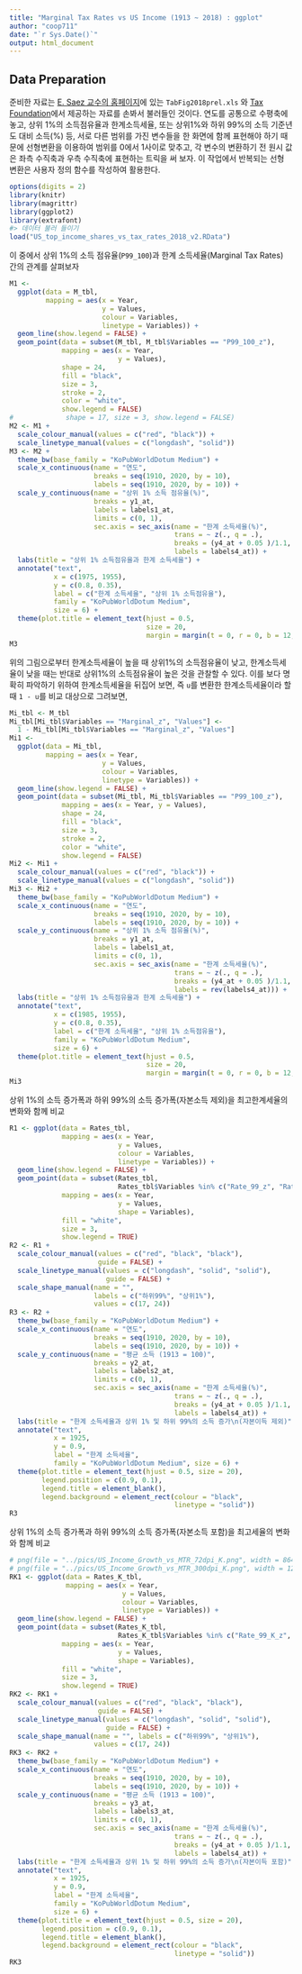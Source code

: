 ```yaml
---
title: "Marginal Tax Rates vs US Income (1913 ~ 2018) : ggplot"
author: "coop711"
date: "`r Sys.Date()`"
output: html_document
---
```


## Data Preparation

준비한 자료는  [E. Saez 교수의 홈페이지](http://elsa.berkeley.edu/~saez/)에 있는 `TabFig2018prel.xls` 와 [Tax Foundation](http://taxfoundation.org/)에서 제공하는 자료를 손봐서 불러들인 것이다. 
연도를 공통으로 수평축에 놓고, 상위 1%의 소득점유율과 한계소득세율, 또는 상위1%와 하위 99%의 소득 기준년도 대비 소득(%) 등, 서로 다른 범위를 가진 변수들을 한 화면에 함께 표현해야 하기 때문에 선형변환을 이용하여 범위를 0에서 1사이로 맞추고, 각 변수의 변환하기 전 원시 값은 좌측 수직축과 우측 수직축에 표현하는 트릭을 써 보자. 이 작업에서 반복되는 선형 변환은 사용자 정의 함수를 작성하여 활용한다.

```r
options(digits = 2)
library(knitr)
library(magrittr)
library(ggplot2)
library(extrafont)
#> 데이터 불러 들이기
load("US_top_income_shares_vs_tax_rates_2018_v2.RData")
```

이 중에서 상위 1%의 소득 점유율(`P99_100`)과 한계 소득세율(Marginal Tax Rates) 간의 관계를 살펴보자

```r
M1 <- 
  ggplot(data = M_tbl, 
         mapping = aes(x = Year, 
                       y = Values, 
                       colour = Variables, 
                       linetype = Variables)) +
  geom_line(show.legend = FALSE) +
  geom_point(data = subset(M_tbl, M_tbl$Variables == "P99_100_z"),
             mapping = aes(x = Year, 
                           y = Values), 
             shape = 24, 
             fill = "black",
             size = 3, 
             stroke = 2,
             color = "white",
             show.legend = FALSE)
#             shape = 17, size = 3, show.legend = FALSE)
M2 <- M1 +
  scale_colour_manual(values = c("red", "black")) +
  scale_linetype_manual(values = c("longdash", "solid")) 
M3 <- M2 + 
  theme_bw(base_family = "KoPubWorldDotum Medium") + 
  scale_x_continuous(name = "연도", 
                     breaks = seq(1910, 2020, by = 10), 
                     labels = seq(1910, 2020, by = 10)) +
  scale_y_continuous(name = "상위 1% 소득 점유율(%)", 
                     breaks = y1_at, 
                     labels = labels1_at, 
                     limits = c(0, 1),
                     sec.axis = sec_axis(name = "한계 소득세율(%)", 
                                         trans = ~ z(., q = .), 
                                         breaks = (y4_at + 0.05 )/1.1, 
                                         labels = labels4_at)) +
  labs(title = "상위 1% 소득점유율과 한계 소득세율") +
  annotate("text", 
           x = c(1975, 1955), 
           y = c(0.8, 0.35), 
           label = c("한계 소득세율", "상위 1% 소득점유율"), 
           family = "KoPubWorldDotum Medium", 
           size = 6) +
  theme(plot.title = element_text(hjust = 0.5, 
                                  size = 20, 
                                  margin = margin(t = 0, r = 0, b = 12, l = 0)))
M3
``` 

위의 그림으로부터 한계소득세율이 높을 때 상위1%의 소득점유율이 낮고, 한계소득세율이 낮을 때는 반대로 상위1%의 소득점유율이 높은 것을 관찰할 수 있다. 이를 보다 명확히 파악하기 위하여 한계소득세율을 뒤집어 보면, 즉 `u`를 변환한 한계소득세율이라 할 때  `1 - u`를 비교 대상으로 그려보면, 

```r
Mi_tbl <- M_tbl
Mi_tbl[Mi_tbl$Variables == "Marginal_z", "Values"] <- 
  1 - Mi_tbl[Mi_tbl$Variables == "Marginal_z", "Values"]
Mi1 <- 
  ggplot(data = Mi_tbl, 
         mapping = aes(x = Year, 
                       y = Values, 
                       colour = Variables, 
                       linetype = Variables)) +
  geom_line(show.legend = FALSE) +
  geom_point(data = subset(Mi_tbl, Mi_tbl$Variables == "P99_100_z"),
             mapping = aes(x = Year, y = Values), 
             shape = 24, 
             fill = "black",
             size = 3, 
             stroke = 2,
             color = "white",
             show.legend = FALSE)
Mi2 <- Mi1 +
  scale_colour_manual(values = c("red", "black")) +
  scale_linetype_manual(values = c("longdash", "solid")) 
Mi3 <- Mi2 + 
  theme_bw(base_family = "KoPubWorldDotum Medium") + 
  scale_x_continuous(name = "연도", 
                     breaks = seq(1910, 2020, by = 10), 
                     labels = seq(1910, 2020, by = 10)) +
  scale_y_continuous(name = "상위 1% 소득 점유율(%)", 
                     breaks = y1_at, 
                     labels = labels1_at, 
                     limits = c(0, 1),
                     sec.axis = sec_axis(name = "한계 소득세율(%)",
                                         trans = ~ z(., q = .), 
                                         breaks = (y4_at + 0.05 )/1.1, 
                                         labels = rev(labels4_at))) +
  labs(title = "상위 1% 소득점유율과 한계 소득세율") +
  annotate("text", 
           x = c(1985, 1955), 
           y = c(0.8, 0.35), 
           label = c("한계 소득세율", "상위 1% 소득점유율"), 
           family = "KoPubWorldDotum Medium", 
           size = 6) +
  theme(plot.title = element_text(hjust = 0.5, 
                                  size = 20, 
                                  margin = margin(t = 0, r = 0, b = 12, l = 0)))
Mi3
``` 

상위 1%의 소득 증가폭과 하위 99%의 소득 증가폭(자본소득 제외)을 최고한계세율의 변화와 함께 비교

```r
R1 <- ggplot(data = Rates_tbl, 
             mapping = aes(x = Year, 
                           y = Values, 
                           colour = Variables, 
                           linetype = Variables)) +
  geom_line(show.legend = FALSE) +
  geom_point(data = subset(Rates_tbl, 
                           Rates_tbl$Variables %in% c("Rate_99_z", "Rate_1_z")), 
             mapping = aes(x = Year, 
                           y = Values, 
                           shape = Variables), 
             fill = "white", 
             size = 3, 
             show.legend = TRUE)
R2 <- R1 +
  scale_colour_manual(values = c("red", "black", "black"), 
                      guide = FALSE) +
  scale_linetype_manual(values = c("longdash", "solid", "solid"), 
                        guide = FALSE) +
  scale_shape_manual(name = "", 
                     labels = c("하위99%", "상위1%"), 
                     values = c(17, 24))
R3 <- R2 + 
  theme_bw(base_family = "KoPubWorldDotum Medium") + 
  scale_x_continuous(name = "연도", 
                     breaks = seq(1910, 2020, by = 10), 
                     labels = seq(1910, 2020, by = 10)) +
  scale_y_continuous(name = "평균 소득 (1913 = 100)", 
                     breaks = y2_at, 
                     labels = labels2_at, 
                     limits = c(0, 1),
                     sec.axis = sec_axis(name = "한계 소득세율(%)", 
                                         trans = ~ z(., q = .), 
                                         breaks = (y4_at + 0.05 )/1.1, 
                                         labels = labels4_at)) +
  labs(title = "한계 소득세율과 상위 1% 및 하위 99%의 소득 증가\n(자본이득 제외)") +
  annotate("text", 
           x = 1925, 
           y = 0.9, 
           label = "한계 소득세율", 
           family = "KoPubWorldDotum Medium", size = 6) +
  theme(plot.title = element_text(hjust = 0.5, size = 20),
        legend.position = c(0.9, 0.1),
        legend.title = element_blank(),
        legend.background = element_rect(colour = "black",
                                         linetype = "solid"))
R3
```

상위 1%의 소득 증가폭과 하위 99%의 소득 증가폭(자본소득 포함)을 최고세율의 변화와 함께 비교

```r
# png(file = "../pics/US_Income_Growth_vs_MTR_72dpi_K.png", width = 864, height = 486)
# png(file = "../pics/US_Income_Growth_vs_MTR_300dpi_K.png", width = 1280, height = 720)
RK1 <- ggplot(data = Rates_K_tbl, 
              mapping = aes(x = Year, 
                            y = Values, 
                            colour = Variables, 
                            linetype = Variables)) +
  geom_line(show.legend = FALSE) +
  geom_point(data = subset(Rates_K_tbl, 
                           Rates_K_tbl$Variables %in% c("Rate_99_K_z", "Rate_1_K_z")), 
             mapping = aes(x = Year, 
                           y = Values, 
                           shape = Variables), 
             fill = "white", 
             size = 3, 
             show.legend = TRUE)
RK2 <- RK1 +
  scale_colour_manual(values = c("red", "black", "black"), 
                      guide = FALSE) +
  scale_linetype_manual(values = c("longdash", "solid", "solid"), 
                        guide = FALSE) +
  scale_shape_manual(name = "", labels = c("하위99%", "상위1%"), 
                     values = c(17, 24))
RK3 <- RK2 + 
  theme_bw(base_family = "KoPubWorldDotum Medium") + 
  scale_x_continuous(name = "연도",
                     breaks = seq(1910, 2020, by = 10), 
                     labels = seq(1910, 2020, by = 10)) +
  scale_y_continuous(name = "평균 소득 (1913 = 100)", 
                     breaks = y3_at, 
                     labels = labels3_at, 
                     limits = c(0, 1),
                     sec.axis = sec_axis(name = "한계 소득세율(%)", 
                                         trans = ~ z(., q = .), 
                                         breaks = (y4_at + 0.05 )/1.1, 
                                         labels = labels4_at)) +
  labs(title = "한계 소득세율과 상위 1% 및 하위 99%의 소득 증가\n(자본이득 포함)") +
  annotate("text", 
           x = 1925, 
           y = 0.9, 
           label = "한계 소득세율", 
           family = "KoPubWorldDotum Medium", 
           size = 6) +
  theme(plot.title = element_text(hjust = 0.5, size = 20),
        legend.position = c(0.9, 0.1),
        legend.title = element_blank(),
        legend.background = element_rect(colour = "black", 
                                         linetype = "solid"))
RK3
```

<!--## 뒷 정리

```r
# save.image(file = "US_top_income_shares_vs_tax_rates_2018.RData")
```
-->
